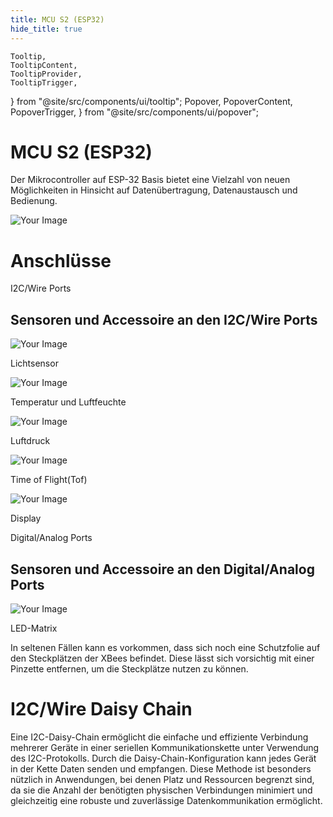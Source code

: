 ```yaml
---
title: MCU S2 (ESP32)
hide_title: true
---
```


	Tooltip,
	TooltipContent,
	TooltipProvider,
	TooltipTrigger,
} from "@site/src/components/ui/tooltip";
	Popover,
	PopoverContent,
	PopoverTrigger,
} from "@site/src/components/ui/popover";

<div className="flex flex-col justify-center items-center">
	<h1>MCU S2 (ESP32)</h1>
	<p>
		Der Mikrocontroller auf ESP-32 Basis bietet eine Vielzahl von neuen
		Möglichkeiten in Hinsicht auf Datenübertragung, Datenaustausch und
		Bedienung.
	</p>
	<div className="flex w-full flex-col items-center text-center gap-4">
		<div>
			<img src={mcus2ports} alt="Your Image" className="" />
		</div>
		<div className="flex w-full flex-col">
			<h1 className="text-left"> Anschlüsse </h1>
			<div className="flex flex-row justify-evenly">
				<Popover>
					<PopoverTrigger className="flex cursor-pointer bg-white border-solid border-1 rounded-md w-[10rem] p-2 hover:bg-gray-100">
						I2C/Wire Ports
					</PopoverTrigger>
					<PopoverContent>
						<div>
							<h2>Sensoren und Accessoire an den I2C/Wire Ports</h2>
							<div className="flex flex-col lg:flex-row">
								<div className="flex flex-col items-center">
									<img
										src={lightSensor}
										alt="Your Image"
										className="w-[5rem] lg:w-[10rem]"
									/>
									<p className=" text-gray-500">Lichtsensor</p>
								</div>
								<div className="flex flex-col items-center">
									<img
										src={tempSensor}
										alt="Your Image"
										className="w-[5rem] lg:w-[10rem]"
									/>
									<p className=" text-gray-500">Temperatur und Luftfeuchte</p>
								</div>
								<div className="flex flex-col items-center">
									<img
										src={pressureSensor}
										alt="Your Image"
										className="w-[5rem] lg:w-[10rem]"
									/>
									<p className=" text-gray-500">Luftdruck</p>
								</div>
								<div className="flex flex-col items-center">
									<img
										src={tofSensor}
										alt="Your Image"
										className="w-[5rem] lg:w-[10rem]"
									/>
									<p className=" text-gray-500">Time of Flight(Tof)</p>
								</div>
								<div className="flex flex-col items-center">
									<img
										src={display}
										alt="Your Image"
										className="w-[5rem] lg:w-[10rem]"
									/>
									<p className=" text-gray-500">Display</p>
								</div>
							</div>
						</div>
					</PopoverContent>
				</Popover>
				<Popover>
					<PopoverTrigger className="cursor-pointer bg-white border-solid border-1 rounded-md w-[10rem] p-2 hover:bg-gray-100">
						Digital/Analog Ports
					</PopoverTrigger>
					<PopoverContent>
						<div>
							<h2>Sensoren und Accessoire an den Digital/Analog Ports</h2>
							<div className="flex flex-row justify-center">
								<div className="flex flex-col items-center">
									<img
										src={ledMatrix}
										alt="Your Image"
										className="w-[5rem] lg:w-[10rem]"
									/>
									<p className="text-gray-500">LED-Matrix</p>
								</div>
							</div>
						</div>
					</PopoverContent>
				</Popover>
			</div>
		</div>
		<div className="mt-8">
			<Admonition type="warning" title="Hinweis zur Verwendung der XBees" className="text-left">
				<p>
					In seltenen Fällen kann es vorkommen, dass sich noch eine Schutzfolie
					auf den Steckplätzen der XBees befindet. Diese lässt sich vorsichtig
					mit einer Pinzette entfernen, um die Steckplätze nutzen zu können.
				</p>
			</Admonition>
		</div>
		<div className="flex flex-col w-full">
			<h1 className="text-left">I2C/Wire Daisy Chain</h1>
			<p className="text-left">
				Eine I2C-Daisy-Chain ermöglicht die einfache und effiziente Verbindung
				mehrerer Geräte in einer seriellen Kommunikationskette unter Verwendung
				des I2C-Protokolls. Durch die Daisy-Chain-Konfiguration kann jedes Gerät
				in der Kette Daten senden und empfangen. Diese Methode ist besonders
				nützlich in Anwendungen, bei denen Platz und Ressourcen begrenzt sind,
				da sie die Anzahl der benötigten physischen Verbindungen minimiert und
				gleichzeitig eine robuste und zuverlässige Datenkommunikation
				ermöglicht.
			</p>
			<div className="flex justify-center">
				<ImageWithText src={i2cdaiychain} title="I2C/Wire Daisy Chain" />
			</div>
		</div>
	</div>
</div>
